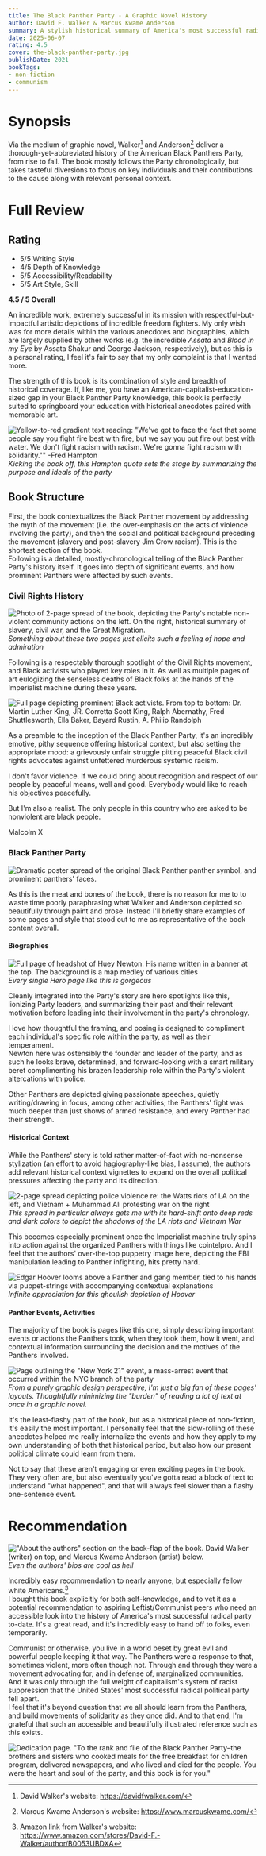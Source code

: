 ```yaml
---
title: The Black Panther Party - A Graphic Novel History
author: David F. Walker & Marcus Kwame Anderson
summary: A stylish historical summary of America's most successful radical party.
date: 2025-06-07
rating: 4.5
cover: the-black-panther-party.jpg
publishDate: 2021
bookTags: 
- non-fiction
- communism
---
```


# Synopsis

Via the medium of graphic novel, Walker[^1] and Anderson[^2] deliver a thorough-yet-abbreviated history of the American Black Panthers Party, from rise to fall. The book mostly follows the Party chronologically, but takes tasteful diversions to focus on key individuals and their contributions to the cause along with relevant personal context.


# Full Review

## Rating 

- 5/5 Writing Style
- 4/5 Depth of Knowledge
- 5/5 Accessibility/Readability
- 5/5 Art Style, Skill

<span className="text-2xl">**4.5 / 5 Overall**</span>

An incredible work, extremely successful in its mission with respectful-but-impactful artistic depictions of incredible freedom fighters. My only wish was for more details within the various anecdotes and biographies, which are largely supplied by other works (e.g. the incredible *Assata* and *Blood in my Eye* by Assata Shakur and George Jackson, respectively), but as this is a personal rating, I feel it's fair to say that my only complaint is that I wanted more.

The strength of this book is its combination of style and breadth of historical coverage. If, like me, you have an American-capitalist-education-sized gap in your Black Panther Party knowledge, this book is perfectly suited to springboard your education with historical anecdotes paired with memorable art. 

![Yellow-to-red gradient text reading: "We've got to face the fact that some people say you fight fire best with fire, but we say you put fire out best with water. We don't fight racism with racism. We're gonna fight racism with solidarity."" -Fred Hampton](./IMG_6621.jpg "This feels like a particularly good quote to point fellow white Western communists to in terms of properly showing respect toward + learning from the Party. It is not near as simple as 'a militant anti-fascist group.")
_Kicking the book off, this Hampton quote sets the stage by summarizing the purpose and ideals of the party_

## Book Structure

First, the book contextualizes the Black Panther movement by addressing the myth of the movement (i.e. the over-emphasis on the acts of violence involving the party), and then the social and political background preceding the movement (slavery and post-slavery Jim Crow racism). This is the shortest section of the book.\
Following is a detailed, mostly-chronological telling of the Black Panther Party's history itself. It goes into depth of significant events, and how prominent Panthers were affected by such events.

### Civil Rights History

![Photo of 2-page spread of the book, depicting the Party's notable non-violent community actions on the left. On the right, historical summary of slavery, civil war, and the Great Migration.](./IMG_6618.jpg "Personally, hearing about the Panther's school-lunch program was the first domino to fall in my own personal educational journey--my 'oh, I thought they just used organized violence to resist the police? huh.' moment.")
_Something about these two pages just elicits such a feeling of hope and admiration_

Following is a respectably thorough spotlight of the Civil Rights movement, and Black activists who played key roles in it. As well as multiple pages of art eulogizing the senseless deaths of Black folks at the hands of the  Imperialist machine during these years.

![Full page depicting prominent Black activists. From top to bottom: Dr. Martin Luther King, JR. Corretta Scott King, Ralph Abernathy, Fred Shuttlesworth, Ella Baker, Bayard Rustin, A. Philip Randolph](./IMG_6619.jpg "I've never seen any history book depict historical persons so distinctly and respectfully. Especially Black people. Surely this isn't a result of the Texas-based Pearson textbook empire monopoly, or the class context within which a capitalist country's education is devised. Surely.")

As a preamble to the inception of the Black Panther Party, it's an incredibly emotive, pithy sequence offering historical context, but also setting the appropriate mood: a grievously unfair struggle pitting peaceful Black civil rights advocates against unfettered murderous systemic racism.

<QuoteBlock>
<p>I don't favor violence. If we could bring about recognition and respect of our people by peaceful means, well and good. Everybody would like to reach his objectives peacefully.</p>
<p>But I'm also a realist. The only people in this country who are asked to be nonviolent are black people.</p>
<span slot="credit">Malcolm X</span>
</QuoteBlock>

### Black Panther Party

![Dramatic poster spread of the original Black Panther panther symbol, and prominent panthers' faces.](./IMG_6623.jpg)

As this is the meat and bones of the book, there is no reason for me to to waste time poorly paraphrasing what Walker and Anderson depicted so beautifully through paint and prose. Instead I'll briefly share examples of some pages and style that stood out to me as representative of the book content overall.

#### Biographies

![Full page of headshot of Huey Newton. His name written in a banner at the top. The background is a map medley of various cities](./IMG_6625.jpg)
_Every single Hero page like this is gorgeous_

Cleanly integrated into the Party's story are hero spotlights like this, lionizing Party leaders, and summarizing their past and their relevant motivation before leading into their involvement in the party's chronology.

I love how thoughtful the framing, and posing is designed to compliment each individual's specific role within the party, as well as their temperament.\
Newton here was ostensibly the founder and leader of the party, and as such he looks brave, determined, and forward-looking with a smart military beret complimenting his brazen leadership role within the Party's violent altercations with police.

Other Panthers are depicted giving passionate speeches, quietly writing/drawing in focus, among other activities; the Panthers' fight was much deeper than just shows of armed resistance, and every Panther had their strength. 

#### Historical Context

While the Panthers' story is told rather matter-of-fact with no-nonsense stylization (an effort to avoid hagiography-like bias, I assume), the authors add relevant historical context vignettes to expand on the overall political pressures affecting the party and its direction.

![2-page spread depicting police violence re: the Watts riots of LA on the left, and Vietnam + Muhammad Ali protesting war on the right](./IMG_6624.jpg)
_This spread in particular always gets me with its hard-shift onto deep reds and dark colors to depict the shadows of the LA riots and Vietnam War_

This becomes especially prominent once the Imperialist machine truly spins into action against the organized Panthers with things like cointelpro. And I feel that the authors' over-the-top puppetry image here, depicting the FBI manipulation leading to Panther infighting, hits pretty hard.

![Edgar Hoover looms above a Panther and gang member, tied to his hands via puppet-strings with accompanying contextual explanations](./IMG_6620.jpg)
_Infinite appreciation for this ghoulish depiction of Hoover_

#### Panther Events, Activities

The majority of the book is pages like this one, simply describing important events or actions the Panthers took, when they took them, how it went, and contextual information surrounding the decision and the motives of the Panthers involved.

![Page outlining the "New York 21" event, a mass-arrest event that occurred within the NYC branch of the party](./IMG_6627.jpg)
_From a purely graphic design perspective, I'm just a big fan of these pages' layouts. Thoughtfully minimizing the "burden" of reading a lot of text at once in a graphic novel._

It's the least-flashy part of the book, but as a historical piece of non-fiction, it's easily the most important. I personally feel that the slow-rolling of these anecdotes helped me really internalize the events and how they apply to my own understanding of both that historical period, but also how our present political climate could learn from them.

Not to say that these aren't engaging or even exciting pages in the book. They very often are, but also eventually you've gotta read a block of text to understand "what happened", and that will always feel slower than a flashy one-sentence event.

# Recommendation

!["About the authors" section on the back-flap of the book. David Walker (writer) on top, and Marcus Kwame Anderson (artist) below.](./IMG_6626.jpg)
_Even the authors' bios are cool as hell_

Incredibly easy recommendation to nearly anyone, but especially fellow white Americans.[^3]\
I bought this book explicitly for both self-knowledge, and to vet it as a potential recommendation to aspiring Leftist/Communist peers who need an accessible look into the history of America's most successful radical party to-date. <InlineArgentEmoji emoji='triumph' /> It's a great read, and it's incredibly easy to hand off to folks, even temporarily.

Communist or otherwise, you live in a world beset by great evil and powerful people keeping it that way. The Panthers were a response to that, sometimes violent, more often though not. Through and through they were a movement advocating for, and in defense of, marginalized communities. And it was only through the full weight of capitalism's system of racist suppression that the United States' most successful radical political party fell apart.\
I feel that it's beyond question that we all should learn from the Panthers, and build movements of solidarity as they once did. And to that end, I'm grateful that such an accessible and beautifully illustrated reference such as this exists.

![Dedication page. "To the rank and file of the Black Panther Party–the brothers and sisters who cooked meals for the free breakfast for children program, delivered newspapers, and who lived and died for the people. You were the heart and soul of the party, and this book is for you."](./IMG_6622.jpg)

[^1]: David Walker's website: https://davidfwalker.com/
[^2]: Marcus Kwame Anderson's website: https://www.marcuskwame.com/
[^3]: Amazon link from Walker's website: https://www.amazon.com/stores/David-F.-Walker/author/B0053UBDXA